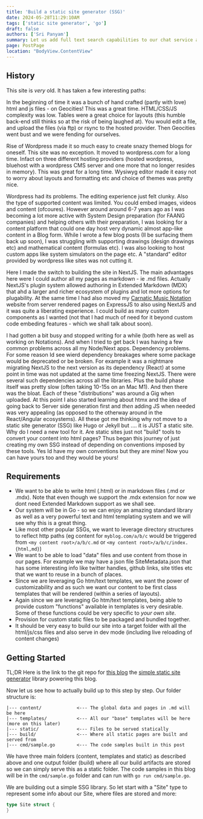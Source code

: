 ```yaml
---
title: 'Build a static site generator (SSG)'
date: 2024-05-28T11:29:10AM
tags: ['static site generator', 'go']
draft: false
authors: ['Sri Panyam']
summary: Let us add full text search capabilities to our chat service along with all the plumbing and knobs to control sync efficiency and consistency.
page: PostPage
location: "BodyView.ContentView"
---
```


## History

This site is *very* old.   It has taken a few interesting paths:

In the beginning of time it was a bunch of hand crafted (partly with love) html and js files - on Geocities!  This was a great time.   HTML/CSS/JS complexity was low.   Tables were a great choice for layouts (this humble back-end still thinks so at the risk of being laughed at).   You would edit a file, and upload the files (via ftp) or rsync to the hosted provider.   Then Geocities went bust and we were fending for ourselves.

Rise of Wordpress made it so much easy to create snazy themed blogs for oneself.  This site was no exception.  It moved to wordpress.com for a long time.  Infact on three different hosting providers (hosted wordpress, bluehost with a wordpress CMS server and one more that no longer resides in memory).  This was great for a long time.  Wysiwyg editor made it easy not to worry about layouts and formatting etc and choice of themes was pretty nice.

Wordpress had its problems.   The editing experience just felt clunky.   Also the type of supported content was limited.   You could embed images, videos and content (ofcoures).  However around around 6-7 years ago as I was becoming a lot more active with System Design preparation (for FAANG companies) and helping others with their preparation, I was looking for a content platform that could one day host very dynamic almost app-like content in a Blog form.   While I wrote a few blog posts (Il be surfacing them back up soon), I was struggling with supporting drawings (design drawings etc) and mathematical content (formulas etc).   I was also looking to host custom apps like system simulators on the page etc.   A "standard" editor provided by wordpress like sites was not cutting it.

Here I made the switch to building the site in NextJS.   The main advantages here were I could author all my pages as markdown - ie .md files.  Actually NextJS's plugin system allowed authoring in Extended Markdown (MDX) that ahd a larger and richer ecosystem of plugins and lot more options for plugability.   At the same time I had also moved my [Carnatic Music Notation](https://notations.us) website from server rendered pages on ExpressJS to also using NextJS and it was quite a liberating experience.  I could build as many custom components as I wanted (not that I had much of need for it beyond custom code embeding features - which we shall talk about soon).

I had gotten a bit busy and stopped writing for a while (both here as well as working on Notations).  And when I tried to get back I was having a few common problems across all my Node/Next apps.   Dependency problems.  For some reason Id see wierd dependency breakages where some package would be deprecated or be broken.  For example it was a nightmare migrating NextJS to the next version as its dependency (React) at some point in time was not updated at the same time freezing NextJS.   There were several such dependencies across all the libraries.   Plus the build phase itself was pretty slow (often taking 10-15s on an Mac M1).   And then there was the bloat.   Each of these "distributions" was around a Gig when uploaded.  At this point I also started learning about htmx and the idea of going back to Server side generation first and *then* adding JS when needed was very appealing (as opposed to the otherway around in the React/Angular ecosystems).   All these got me thinking why not move to a static site generator (SSG) like Hugo or Jekyll but .... it is JUST a static site.  Why do I need a new tool for it.   Are static sites just not "build" tools to convert your content into html pages?  Thus began this journey of just creating my own SSG instead of depending on conventions imposed by these tools.   Yes Id have my own conventions but they are mine!  Now you can have yours too and they would be yours!


## Requirements

* We want to be able to write html (.html) or in markdown files (.md or .mdx).  Note that even though we support the .mdx extension for now we dont need Extended Markdown support as we shall see.
* Our system will be in Go - so we can enjoy an amazing standard library as well as a very powerful text and html templating system and we will see why this is a great thing.
* Like most other popular SSGs, we want to leverage directory structures to reflect http paths (eg content for `myblog.com/a/b/c` would be triggered from `<my content root>/a/b/c.md` or `<my content root>/a/b/c/index.{html,md}`)
* We want to be able to load "data" files and use content from those in our pages.  For example we may have a json file SiteMetadata.json that has some interesting info like twitter handles, github links, site titles etc that we want to reuse in a bunch of places.
* Since we are leveraging Go htm/text templates, we want the power of customizability and as such we want our content to be first class templates that will be rendered (within a series of layouts).
* Again since we are leveraging Go htm/text templates, being able to provide custom "functions" available in templates is very desirable.   Some of these functions could be very specific to *your own site*.
* Provision for custom static files to be packaged and bundled together.
* It should be very easy to build our site into a target folder with all the html/js/css files and also serve in dev mode (including live reloading of content changes)

## Getting Started

TL;DR Here is the link to the git repo for [this blog](https://github.com/panyam/blog) the [simple static site generator](https://github.com/panyam/s3gen) library powering this blog.

Now let us see how to actually build up to this step by step.   Our folder structure is:

```
|--- content/             <--- The global data and pages in .md will be here
|--- templates/           <--- All our "base" templates will be here (more on this later)
|--- static/              <--- Files to be served statically
|--- build/               <--- Where all static pages are built and served from
|--- cmd/sample.go        <--- The code samples built in this post
```

We have three main folders (content, templates and static) as described above and one output folder (build) where all our build artifacts are stored so we can simply serve this as a static folder.   The code samples in this blog will be in the `cmd/sample.go` folder and can run with `go run cmd/sample.go`.

We are building out a simple SSG library.   So let start with a "Site" type to represent some info about our Site, where files are stored and more:

```go
type Site struct {
}
```

